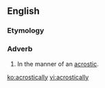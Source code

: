 ==English==

===Etymology===
{{suffix|acrostic|ally}}

===Adverb===
{{en-adv|-}}

#In the manner of an [[acrostic]].

[[ko:acrostically]]
[[vi:acrostically]]
